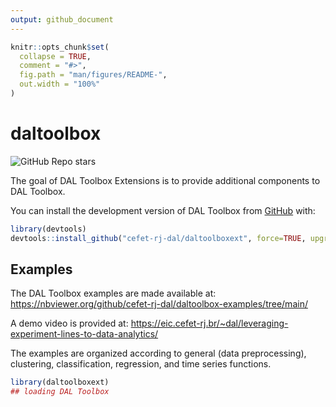 ```yaml
---
output: github_document
---
```


<!-- README.md is generated from README.Rmd. Please edit that file -->

```r
knitr::opts_chunk$set(
  collapse = TRUE,
  comment = "#>",
  fig.path = "man/figures/README-",
  out.width = "100%"
)
```

# daltoolbox

<!-- badges: start -->
![GitHub Repo stars](https://img.shields.io/github/stars/cefet-rj-dal/daltoolbox?logo=Github)
<!-- badges: end -->

The goal of DAL Toolbox Extensions is to provide additional components to DAL Toolbox. 

You can install the development version of DAL Toolbox from [GitHub](https://github.com/) with:

``` r
library(devtools)
devtools::install_github("cefet-rj-dal/daltoolboxext", force=TRUE, upgrade="never")
```

## Examples

The DAL Toolbox examples are made available at:
<https://nbviewer.org/github/cefet-rj-dal/daltoolbox-examples/tree/main/>

A demo video is provided at:
<https://eic.cefet-rj.br/~dal/leveraging-experiment-lines-to-data-analytics/>


The examples are organized according to general (data preprocessing),
clustering, classification, regression, and time series functions.


```r
library(daltoolboxext)
## loading DAL Toolbox
```

